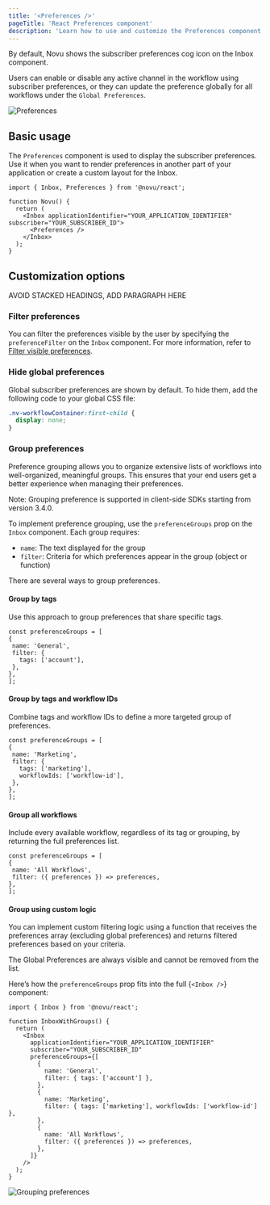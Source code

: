 ```yaml
---
title: '<Preferences />'
pageTitle: 'React Preferences component'
description: 'Learn how to use and customize the Preferences component in React to manage notification settings'
---
```


By default, Novu shows the subscriber preferences cog icon on the Inbox component.

Users can enable or disable any active channel in the workflow using subscriber preferences, or they can update the preference globally for all workflows under the `Global Preferences`.

![Preferences](/images/inbox/preferences@2x.png)

## Basic usage

The `Preferences` component is used to display the subscriber preferences. Use it when you want to render preferences in another part of your application or create a custom layout for the Inbox.

```tsx
import { Inbox, Preferences } from '@novu/react';

function Novu() {
  return (
    <Inbox applicationIdentifier="YOUR_APPLICATION_IDENTIFIER" subscriber="YOUR_SUBSCRIBER_ID">
      <Preferences />
    </Inbox>
  );
}
```

## Customization options

AVOID STACKED HEADINGS, ADD PARAGRAPH HERE

### Filter preferences

You can filter the preferences visible by the user by specifying the `preferenceFilter` on the `Inbox` component. For more information, refer to [Filter visible preferences](/platform/inbox/react/components/inbox#filter-visible-preferences).

### Hide global preferences

Global subscriber preferences are shown by default. To hide them, add the following code to your global CSS file:

```css
.nv-workflowContainer:first-child {
  display: none;
}
```

### Group preferences

Preference grouping allows you to organize extensive lists of workflows into well-organized, meaningful groups. This ensures that your end users get a better experience when managing their preferences.
 
<Callout type="info">
  Note: Grouping preference is supported in client-side SDKs starting from version 3.4.0.
</Callout>

To implement preference grouping, use the `preferenceGroups` prop on the `Inbox` component. Each group requires:

- `name`: The text displayed for the group
- `filter`: Criteria for which preferences appear in the group (object or function)

There are several ways to group preferences.

#### Group by tags

Use this approach to group preferences that share specific tags.

   ```tsx
   const preferenceGroups = [
  {
    name: 'General',
    filter: {
      tags: ['account'],
    },
  },
];
   ```

#### Group by tags and workflow IDs

Combine tags and workflow IDs to define a more targeted group of preferences.

   ```tsx
   const preferenceGroups = [
  {
    name: 'Marketing',
    filter: {
      tags: ['marketing'],
      workflowIds: ['workflow-id'],
    },
  },
];

   ```

#### Group all workflows

Include every available workflow, regardless of its tag or grouping, by returning the full preferences list.

   ```tsx
   const preferenceGroups = [
  {
    name: 'All Workflows',
    filter: ({ preferences }) => preferences,
  },
];
  ```


#### Group using custom logic

You can implement custom filtering logic using a function that receives the preferences array (excluding global preferences) and returns filtered preferences based on your criteria.

<Callout type="info">
  The Global Preferences are always visible and cannot be removed from the list.
</Callout>

Here’s how the `preferenceGroups` prop fits into the full <Method href="/platform/inbox/react/components/inbox">{`<Inbox />`}</Method> component:

```tsx
import { Inbox } from '@novu/react';

function InboxWithGroups() {
  return (
    <Inbox
      applicationIdentifier="YOUR_APPLICATION_IDENTIFIER"
      subscriber="YOUR_SUBSCRIBER_ID"
      preferenceGroups={[
        {
          name: 'General',
          filter: { tags: ['account'] },
        },
        {
          name: 'Marketing',
          filter: { tags: ['marketing'], workflowIds: ['workflow-id'] },
        },
        {
          name: 'All Workflows',
          filter: ({ preferences }) => preferences,
        },
      ]}
    />
  );
}
```

<img
  src="/images/inbox/preference-groups.png"
  alt="Grouping preferences"
  className="rounded-lg border w-[800px]"
/>
